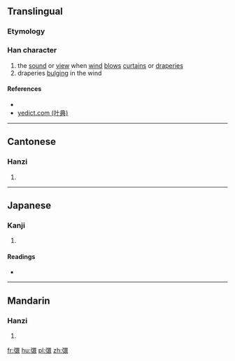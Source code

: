 ==Translingual==

===Etymology===
{{Han compound|弓|睘|c1=s|c2=p|t1=bow|ls=psc}}

===Han character===
{{Han char|rn=57|rad=弓|as=13|sn=16|four=16232|canj=NWLV|ids=⿰弓睘}}

# the [[sound]] or [[view]] when [[wind]] [[blow]]s [[curtain]]s or [[draperies]]
# draperies [[bulging]] in the wind

====References====
* {{Han ref|kx=0361.080|dkj=09874|dj=0679.070|hdz=21003.040|uh=5F4B|ud=24395|bh=E974|bd=59764}}
* [http://yedict.com/htm/5F/5F4B.htm yedict.com (叶典)]

----

==Cantonese==

===Hanzi===
{{yue-hanzi|jyut=[[wang4]]|y=wang4}}

# {{defn|lang=yue|sort=弓13}}

----

==Japanese==

===Kanji===
{{ja-kanji|grade=9|rs=弓13}}

# {{defn|lang=ja|sort=弓13}}

====Readings====
* {{ja-readings|on=[[こう]] (kō), from [[かう]] (kau), [[ぎょう]] (gyō), from [[ぎゃう]] (gyau), [[こ]] (ko), [[く]] (ku)|kun=[[とばり]]の[[ひるがえる]][[こえ]] (tobarinohirugaerukoe)}}

----

==Mandarin==

===Hanzi===
{{cmn-hanzi|pin=[[hóng]] ([[hong2]]), [[kuì]] ([[kui4]])|wg=hung<sup>2</sup>, k'uei<sup>4</sup>}}

# {{defn|lang=cmn|sort=弓13}}

[[fr:彋]]
[[hu:彋]]
[[pl:彋]]
[[zh:彋]]